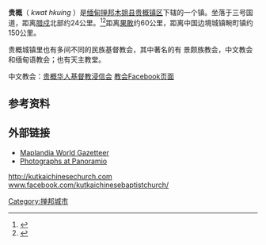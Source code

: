 {{擴充|time=2016-12-27T10:05:29+00:00}}
{{Infobox settlement
|name          =贵概
|other_name             =
|native_name            = {{lang|my|ကွတ်ခိုင်မြို့}}
|settlement_type        =镇
|image_skyline          = Kutkai 6.jpg
|imagesize              = 
|image_caption          = 
|pushpin_map           = Burma 
|pushpin_label_position =right
|pushpin_map_caption    =位于缅甸的位置
|coordinates_display    = inline,title
|coordinates_region     = MM
|subdivision_type       = [[国家|国家]]
|subdivision_name       ={{flag|Burma}}
|subdivision_type1      =[[邦|邦]]
|subdivision_name1      = [[掸邦|掸邦]]
|subdivision_type2      = [[县|县]]
|subdivision_name2      = [[木姐县|木姐县]]
|subdivision_type3      = [[镇区|镇区]]
|subdivision_name3      = [[贵概镇区|贵概镇区]]
|subdivision_type4      = 
|subdivision_name4      =
|leader_title           = 
|leader_name            =
|established_title      = 
|established_date       = 
|area_total_km2           = 
|population_as_of               = 
|population_footnotes           =
|population_total               =
|population_density_km2         =
|timezone               =  [[缅甸时间|MST]]
|utc_offset             = +6.30
|latd=23|latm=27|lats=|latNS=N
|longd=97|longm=56|longs=|longEW=E
|elevation_footnotes    =  
|elevation_m            = 
|elevation_ft           =
|website                = 
|footnotes              = 
}} 
'''贵概'''（{{lang-my|ကွတ်ခိုင်မြို့}} ''kwat hkuing'' {{IPA-my|kʊʔ.kʰàɪ̯ɴ|}}）是[[缅甸|缅甸]][[掸邦|掸邦]][[木姐县|木姐县]][[贵概镇区|贵概镇区]]下辖的一个镇。坐落于三号国道，距离[[腊戍|腊戍]]北部约24公里。<ref>{{cite map|title=[[Google_Maps|Google Maps]]|publisher=Google|accessdate=November 6, 2010}}</ref><ref>{{cite map|title=[[Bing_Maps|Bing Maps]]|publisher= [[Microsoft|Microsoft]] and [[Harris_Corporation|Harris Corporation]] Earthstar Geographics LLC|accessdate=November 6, 2010}}</ref>距离[[果敢|果敢]]约60公里，距离中国边境城镇畹町镇约150公里。

贵概城镇里也有多间不同的民族基督教会，其中著名的有 景颇族教会，中文教会和缅甸语教会；也有天主教堂。

中文教会：[http://kutkaichinesechurch.com 贵概华人基督教浸信会] [http://www.facebook.com/kutkaichinesebaptistchurch/ 教会Facebook页面] 

==参考资料==
{{Reflist}}

==外部链接==
*[http://www.maplandia.com/burma/shan/kutkai/kutkai/ Maplandia World Gazetteer] {{Wayback|url=http://www.maplandia.com/burma/shan/kutkai/kutkai/ |date=20201123223059 }}
*[https://web.archive.org/web/20161012152033/http://www.panoramio.com/photo/16558801 Photographs at Panoramio]
http://kutkaichinesechurch.com
[http://www.facebook.com/kutkaichinesebaptistchurch/ www.facebook.com/kutkaichinesebaptistchurch/]

{{Myanmar-stub}}
[[Category:掸邦城市|Category:掸邦城市]]